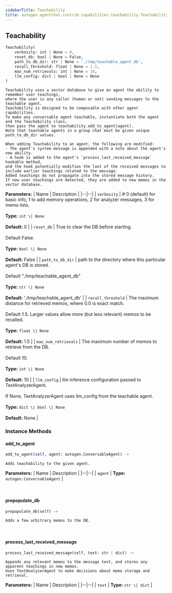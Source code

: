 ```yaml
---
sidebarTitle: Teachability
title: autogen.agentchat.contrib.capabilities.teachability.Teachability
---
```

<h2 id="autogen.agentchat.contrib.capabilities.teachability.Teachability" class="doc doc-heading">
    <code class="doc-symbol doc-symbol-heading doc-symbol-class"></code>
    <span class="doc doc-object-name doc-class-name">Teachability</span>
    <a href="#autogen.agentchat.contrib.capabilities.teachability.Teachability" class="headerlink" title="Permanent link"></a>
</h2>

```python
Teachability(
    verbosity: int | None = 0,
    reset_db: bool | None = False,
    path_to_db_dir: str | None = './tmp/teachable_agent_db',
    recall_threshold: float | None = 1.5,
    max_num_retrievals: int | None = 10,
    llm_config: dict | bool | None = None
)
```

    Teachability uses a vector database to give an agent the ability to remember user teachings,
    where the user is any caller (human or not) sending messages to the teachable agent.
    Teachability is designed to be composable with other agent capabilities.
    To make any conversable agent teachable, instantiate both the agent and the Teachability class,
    then pass the agent to teachability.add_to_agent(agent).
    Note that teachable agents in a group chat must be given unique path_to_db_dir values.
    
    When adding Teachability to an agent, the following are modified:
    - The agent's system message is appended with a note about the agent's new ability.
    - A hook is added to the agent's `process_last_received_message` hookable method,
    and the hook potentially modifies the last of the received messages to include earlier teachings related to the message.
    Added teachings do not propagate into the stored message history.
    If new user teachings are detected, they are added to new memos in the vector database.

<b>Parameters:</b>
| Name | Description |
|--|--|
| `verbosity` | # 0 (default) for basic info, 1 to add memory operations, 2 for analyzer messages, 3 for memo lists.<br/><br/>**Type:** `int \| None`<br/><br/>**Default:** 0 |
| `reset_db` | True to clear the DB before starting.<br/><br/>Default False.<br/><br/>**Type:** `bool \| None`<br/><br/>**Default:** False |
| `path_to_db_dir` | path to the directory where this particular agent's DB is stored.<br/><br/>Default "./tmp/teachable_agent_db"<br/><br/>**Type:** `str \| None`<br/><br/>**Default:** './tmp/teachable_agent_db' |
| `recall_threshold` | The maximum distance for retrieved memos, where 0.0 is exact match.<br/><br/>Default 1.5. Larger values allow more (but less relevant) memos to be recalled.<br/><br/>**Type:** `float \| None`<br/><br/>**Default:** 1.5 |
| `max_num_retrievals` | The maximum number of memos to retrieve from the DB.<br/><br/>Default 10.<br/><br/>**Type:** `int \| None`<br/><br/>**Default:** 10 |
| `llm_config` | llm inference configuration passed to TextAnalyzerAgent.<br/><br/>If None, TextAnalyzerAgent uses llm_config from the teachable agent.<br/><br/>**Type:** `dict \| bool \| None`<br/><br/>**Default:** None |

### Instance Methods

<code class="doc-symbol doc-symbol-heading doc-symbol-method"></code>
#### add_to_agent
<a href="#autogen.agentchat.contrib.capabilities.teachability.Teachability.add_to_agent" class="headerlink" title="Permanent link"></a>

```python
add_to_agent(self, agent: autogen.ConversableAgent) -> 
```

    Adds teachability to the given agent.

<b>Parameters:</b>
| Name | Description |
|--|--|
| `agent` | **Type:** `autogen.ConversableAgent` |

<br />

<code class="doc-symbol doc-symbol-heading doc-symbol-method"></code>
#### prepopulate_db
<a href="#autogen.agentchat.contrib.capabilities.teachability.Teachability.prepopulate_db" class="headerlink" title="Permanent link"></a>

```python
prepopulate_db(self) -> 
```

    Adds a few arbitrary memos to the DB.

<br />

<code class="doc-symbol doc-symbol-heading doc-symbol-method"></code>
#### process_last_received_message
<a href="#autogen.agentchat.contrib.capabilities.teachability.Teachability.process_last_received_message" class="headerlink" title="Permanent link"></a>

```python
process_last_received_message(self, text: str | dict) -> 
```

    Appends any relevant memos to the message text, and stores any apparent teachings in new memos.
    Uses TextAnalyzerAgent to make decisions about memo storage and retrieval.

<b>Parameters:</b>
| Name | Description |
|--|--|
| `text` | **Type:** `str \| dict` |

<br />